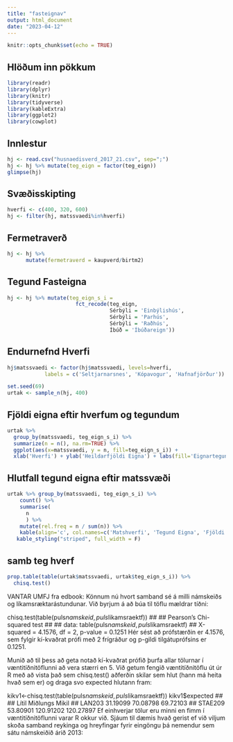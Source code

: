 ---
title: "fasteignav"
output: html_document
date: "2023-04-12"
---

```{r setup, include=FALSE}
knitr::opts_chunk$set(echo = TRUE)
```

## Hlöðum inn pökkum
```{r Pakkar, message=FALSE, warning=FALSE}
library(readr)
library(dplyr)
library(knitr)
library(tidyverse)
library(kableExtra)
library(ggplot2)
library(cowplot)
```

## Innlestur 
```{r Innlestur gagna, message=FALSE, warning=FALSE}
hj <- read.csv("husnaedisverd_2017_21.csv", sep=";")
hj <- hj %>% mutate(teg_eign = factor(teg_eign))
glimpse(hj)
```

## Svæðisskipting
```{r Svæðisskipting}
hverfi <- c(400, 320, 600)
hj <- filter(hj, matssvaedi%in%hverfi)
```

## Fermetraverð
```{r FM}
hj <- hj %>%
      mutate(fermetraverd = kaupverd/birtm2)
```

## Tegund Fasteigna
```{R Tegund Fasteigna}
hj <- hj %>% mutate(teg_eign_s_i = 
                      fct_recode(teg_eign, 
                                 Sérbýli = 'Einbýlishús', 
                                 Sérbýli = 'Parhús', 
                                 Sérbýli = 'Raðhús', 
                                 Íbúð = 'Íbúðareign'))
```

## Endurnefnd Hverfi
```{R hverfi}
hj$matssvaedi <- factor(hj$matssvaedi, levels=hverfi,
            labels = c('Seltjarnarsnes', 'Kópavogur', 'Hafnafjörður'))
```

```{R rand}
set.seed(69)
urtak <- sample_n(hj, 400)
```

## Fjöldi eigna eftir hverfum og tegundum

```{r, fig.align='center', fig.width=8, warning=FALSE, message=FALSE}
urtak %>% 
  group_by(matssvaedi, teg_eign_s_i) %>% 
  summarize(n = n(), na.rm=TRUE) %>%
  ggplot(aes(x=matssvaedi, y = n, fill=teg_eign_s_i)) + 
  xlab('Hverfi') + ylab('Heildarfjöldi Eigna') + labs(fill='Eignartegund') + geom_bar(stat="identity", position='dodge')
```

## Hlutfall tegund eigna eftir matssvæði
```{R, message=FALSE, warning=FALSE}
urtak %>% group_by(matssvaedi, teg_eign_s_i) %>%
    count() %>% 
    summarise(
      n
      ) %>% 
    mutate(rel.freq = n / sum(n)) %>%
    kable(align='c', col.names=c('Matshverfi', 'Tegund Eigna', 'Fjöldi', 'Ratio')) %>%
   kable_styling("striped", full_width = F)
```

## samb teg hverf
```{R, message=FALSE, warning=FALSE}
prop.table(table(urtak$matssvaedi, urtak$teg_eign_s_i)) %>%
  chisq.test()
```

VANTAR UMFJ 
fra edbook:
Könnum nú hvort samband sé á milli námskeiðs og líkamsræktarástundunar. Við byrjum á að búa til töflu mældrar tíðni:

chisq.test(table(puls$namskeid,puls$likamsraektf))
##
##  Pearson's Chi-squared test
##
## data:  table(puls$namskeid, puls$likamsraektf)
## X-squared = 4.1576, df = 2, p-value = 0.1251
Hér sést að prófstærðin er 4.1576, sem fylgir kí-kvaðrat prófi með 2 frígráður og p-gildi tilgátuprófsins er 0.1251.

Munið að til þess að geta notað kí-kvaðrat prófið þurfa allar tölurnar í væntitíðnitöflunni að vera stærri en 5. Við getum fengið væntitíðnitöflu út úr R með að vista það sem chisq.test() aðferðin skilar sem hlut (hann má heita hvað sem er) og draga svo expected hlutann fram:

kikv1<-chisq.test(table(puls$namskeid,puls$likamsraektf))
kikv1$expected
##
##              Lítil  Miðlungs     Mikil
##   LAN203  31.19099  70.08798  69.72103
##   STAE209 53.80901 120.91202 120.27897
Ef einhverjar tölur eru minni en fimm í væntitíðnitöflunni varar R okkur við. Sjáum til dæmis hvað gerist ef við viljum skoða samband reykinga og hreyfingar fyrir eingöngu þá nemendur sem sátu námskeiðið árið 2013:






